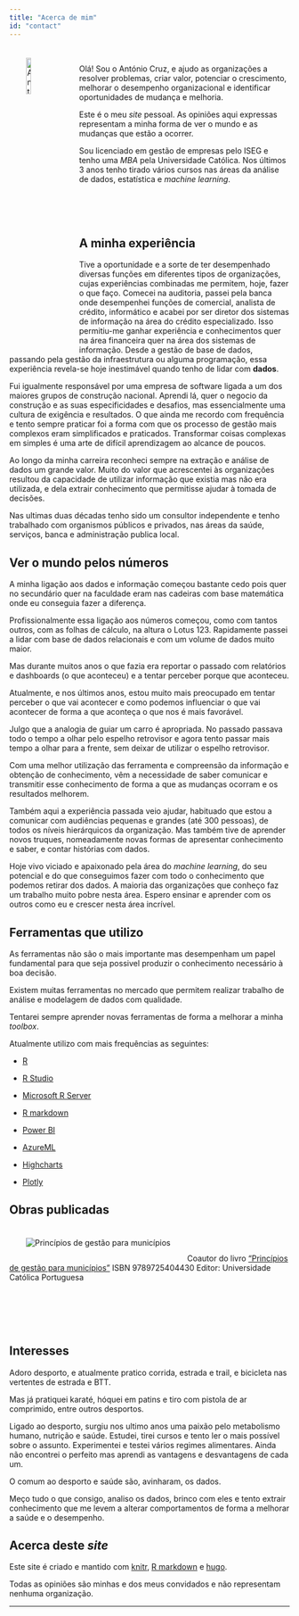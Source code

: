 ```yaml
---
title: "Acerca de mim"
id: "contact"
--- 
```




<div id="bg">
  <img align="left" style="width:13%;height:13%;margin:20px 30px" src="../img/ac.png" alt="António Cruz">
</div>  

<br>

Olá! Sou o António Cruz, e ajudo as organizações a resolver problemas, criar valor, potenciar o crescimento, melhorar o desempenho organizacional e identificar oportunidades de mudança e melhoria. 

Este é o meu _site_ pessoal. As opiniões aqui expressas representam a minha forma de ver o mundo e as mudanças que estão a ocorrer.

Sou licenciado em gestão de empresas pelo ISEG e tenho uma _MBA_ pela Universidade Católica. Nos últimos 3 anos tenho tirado vários cursos nas áreas da análise de dados, estatística e _machine learning_.

<br><br><br>

## A minha experiência
Tive a oportunidade e a sorte de ter desempenhado diversas funções em diferentes tipos de organizações, cujas experiências combinadas me permitem, hoje, fazer o que faço.
Comecei na auditoria, passei pela banca onde desempenhei funções de comercial, analista de crédito, informático e acabei por ser diretor dos sistemas de informação na área do crédito especializado.
Isso permitiu-me ganhar experiência e conhecimentos quer na área financeira quer na área dos sistemas de informação. Desde a gestão de base de dados, passando pela gestão da infraestrutura ou alguma programação, essa experiência revela-se hoje inestimável quando tenho de lidar com __dados__.

Fui igualmente responsável por uma empresa de software ligada a um dos maiores grupos de construção nacional. Aprendi lá, quer o negocio da construção e as suas especificidades e desafios, mas essencialmente uma cultura de exigência e resultados. O que ainda me recordo com frequência e tento sempre praticar foi a forma com que os processo de gestão mais complexos eram simplificados e praticados. Transformar coisas complexas em simples é uma arte de difícil aprendizagem ao alcance de poucos.

Ao longo da minha carreira reconheci sempre na extração  e análise de dados um grande valor. Muito do valor que acrescentei às organizações resultou da capacidade de utilizar informação que existia mas não era utilizada, e dela extrair conhecimento que permitisse ajudar à tomada de decisões.

Nas ultimas duas décadas tenho sido um consultor independente e tenho trabalhado com organismos públicos e privados, nas áreas da saúde, serviços, banca e administração publica local.

## Ver o mundo pelos números

A minha ligação aos dados e informação começou bastante cedo pois quer no secundário quer na faculdade eram nas cadeiras com base matemática onde eu conseguia fazer a diferença.

Profissionalmente essa ligação aos números começou, como com tantos outros, com as folhas de cálculo, na altura o Lotus 123. Rapidamente passei a lidar com base de dados relacionais e com um volume de dados muito maior.

Mas durante muitos anos o que fazia era reportar o passado com relatórios e dashboards (o que aconteceu) e a tentar perceber porque que aconteceu.

Atualmente, e nos últimos anos, estou muito mais preocupado em tentar perceber o que vai acontecer e como podemos influenciar o que vai acontecer de forma a que aconteça o que nos é mais favorável.

Julgo que a analogia de guiar um carro é apropriada. No passado passava todo o tempo a olhar pelo espelho retrovisor e agora tento passar mais tempo a olhar para a frente, sem deixar de utilizar o espelho retrovisor.

Com uma melhor utilização das ferramenta e compreensão da informação e obtenção de conhecimento, vêm a necessidade de saber comunicar e transmitir esse conhecimento de forma a que as mudanças ocorram e os resultados melhorem.

Também aqui a experiência passada veio ajudar, habituado que estou a comunicar com audiências pequenas e grandes (até 300 pessoas), de todos os níveis hierárquicos da organização. Mas também tive de aprender novos truques, nomeadamente novas formas de apresentar conhecimento e saber, e contar histórias com dados.

Hoje vivo viciado e apaixonado pela área do _machine learning_, do seu potencial e do que conseguimos fazer com todo o conhecimento que podemos retirar dos dados. A maioria das organizações que conheço faz um trabalho muito pobre nesta área. Espero ensinar e aprender com os outros como eu e crescer nesta área incrível.


## Ferramentas que utilizo

As ferramentas não são o mais importante mas desempenham um papel fundamental para que seja possivel produzir o conhecimento necessário à boa decisão.

Existem muitas ferramentas no mercado que permitem realizar trabalho de análise e modelagem de dados com qualidade. 

Tentarei sempre aprender novas ferramentas de forma a melhorar a minha _toolbox_. 

Atualmente utilizo com mais frequências as seguintes:

* [R](https://www.r-project.org/)

* [R Studio](https://www.rstudio.com/)

* [Microsoft R Server](https://www.microsoft.com/en-gb/cloud-platform/r-server)

* [R markdown](http://rmarkdown.rstudio.com/)

* [Power BI](https://powerbi.microsoft.com/pt-br/)

* [AzureML](https://azure.microsoft.com/pt-pt/services/machine-learning/)

* [Highcharts](http://www.highcharts.com/)

* [Plotly](https://plot.ly/)


## Obras publicadas

<div id="bg">
  <img align="left" style="margin:20px 30px" src="../img/principiosdegestaoparamunicipios.png" alt="Princípios de gestão para municípios">
</div>  
   
<br><br> 
    
Coautor do livro [“Princípios de gestão para municípios”](http://www.uceditora.ucp.pt/site/custom/template/ucptpl_uce.asp?SSPAGEID=1307&lang=1&artigoID=1464)
ISBN 9789725404430
Editor: Universidade Católica Portuguesa  

<br><br><br><br>

## Interesses

Adoro desporto, e atualmente pratico corrida, estrada e trail, e bicicleta nas vertentes de estrada e BTT.

Mas já pratiquei karaté, hóquei em patins e tiro com pistola de ar comprimido, entre outros desportos.

Ligado ao desporto, surgiu nos ultimo anos uma paixão pelo metabolismo humano, nutrição e saúde. Estudei, tirei cursos e tento ler o mais possível sobre o assunto.
Experimentei e testei vários regimes alimentares. Ainda não encontrei o perfeito mas aprendi as vantagens e desvantagens de cada um.

O comum ao desporto e saúde são, avinharam, os dados.

Meço tudo o que consigo, analiso os dados, brinco com eles e tento extrair conhecimento que me levem a alterar comportamentos de forma a melhorar a saúde e o desempenho.

## Acerca deste _site_

Este site é criado e mantido com [knitr](https://yihui.name/knitr/), [R markdown](http://rmarkdown.rstudio.com/) e [hugo](https://gohugo.io/).


Todas as opiniões são minhas e dos meus convidados e não representam nenhuma organização.



*************